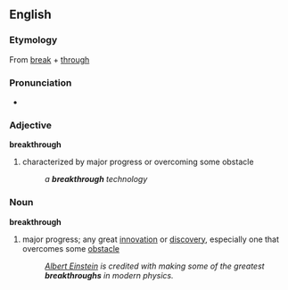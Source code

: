 ==English==
===Etymology===
From [[break]] + [[through]]

===Pronunciation===
*{{audio|en-us-breakthrough.ogg|Audio (US)}}

===Adjective===
'''breakthrough'''
#characterized by major progress or overcoming some obstacle
#:''a '''breakthrough''' technology''

===Noun===
'''breakthrough'''
#major progress; any great [[innovation]] or [[discovery]], especially one that overcomes some [[obstacle]]
#:''[[w:Albert Einstein|Albert Einstein]] is credited with making some of the greatest '''breakthroughs''' in modern physics.''